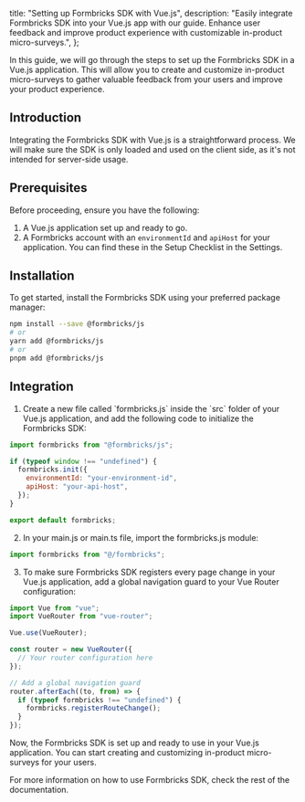 
  title: "Setting up Formbricks SDK with Vue.js",
  description:
    "Easily integrate Formbricks SDK into your Vue.js app with our guide. Enhance user feedback and improve product experience with customizable in-product micro-surveys.",
};

In this guide, we will go through the steps to set up the Formbricks SDK in a Vue.js application. This will allow you to create and customize in-product micro-surveys to gather valuable feedback from your users and improve your product experience.

## Introduction

Integrating the Formbricks SDK with Vue.js is a straightforward process. We will make sure the SDK is only loaded and used on the client side, as it's not intended for server-side usage.

## Prerequisites

Before proceeding, ensure you have the following:

1. A Vue.js application set up and ready to go.
2. A Formbricks account with an `environmentId` and `apiHost` for your application. You can find these in the Setup Checklist in the Settings.

## Installation

To get started, install the Formbricks SDK using your preferred package manager:

```bash
npm install --save @formbricks/js
# or
yarn add @formbricks/js
# or
pnpm add @formbricks/js
```

## Integration

1. Create a new file called \`formbricks.js\` inside the \`src\` folder of your Vue.js application, and add the following code to initialize the Formbricks SDK:

```javascript
import formbricks from "@formbricks/js";

if (typeof window !== "undefined") {
  formbricks.init({
    environmentId: "your-environment-id",
    apiHost: "your-api-host",
  });
}

export default formbricks;
```

2. In your main.js or main.ts file, import the formbricks.js module:

```javascript
import formbricks from "@/formbricks";
```

3. To make sure Formbricks SDK registers every page change in your Vue.js application, add a global navigation guard to your Vue Router configuration:

```javascript
import Vue from "vue";
import VueRouter from "vue-router";

Vue.use(VueRouter);

const router = new VueRouter({
  // Your router configuration here
});

// Add a global navigation guard
router.afterEach((to, from) => {
  if (typeof formbricks !== "undefined") {
    formbricks.registerRouteChange();
  }
});
```

Now, the Formbricks SDK is set up and ready to use in your Vue.js application. You can start creating and customizing in-product micro-surveys for your users.

For more information on how to use Formbricks SDK, check the rest of the documentation.

